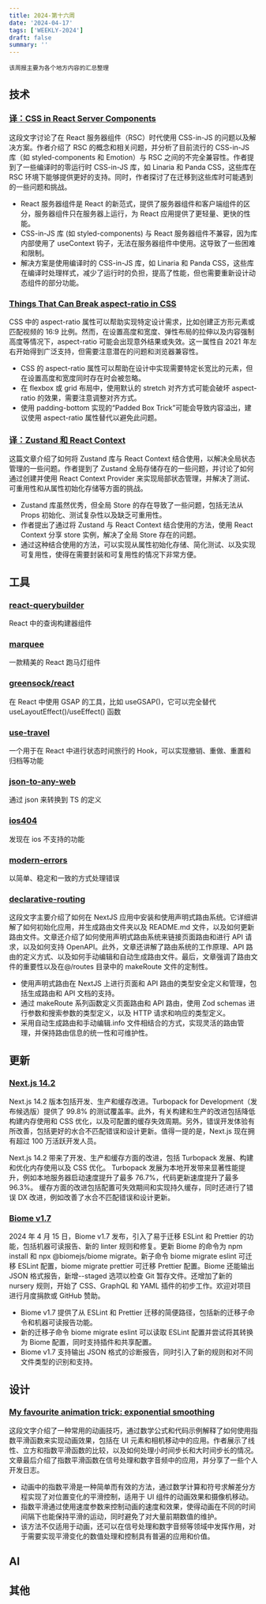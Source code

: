```yaml
---
title: 2024-第十六周
date: '2024-04-17'
tags: ['WEEKLY-2024']
draft: false
summary: ''
---
```


`该周报主要为各个地方内容的汇总整理`

<TOCInlineWithSticky toc={props.toc} />

## 技术

### [译：CSS in React Server Components](https://sorrycc.com/css-in-rsc/)

这段文字讨论了在 React 服务器组件（RSC）时代使用 CSS-in-JS 的问题以及解决方案。作者介绍了 RSC 的概念和相关问题，并分析了目前流行的 CSS-in-JS 库（如 styled-components 和 Emotion）与 RSC 之间的不完全兼容性。作者提到了一些编译时的零运行时 CSS-in-JS 库，如 Linaria 和 Panda CSS，这些库在 RSC 环境下能够提供更好的支持。同时，作者探讨了在迁移到这些库时可能遇到的一些问题和挑战。

- React 服务器组件是 React 的新范式，提供了服务器组件和客户端组件的区分，服务器组件只在服务器上运行，为 React 应用提供了更轻量、更快的性能。
- CSS-in-JS 库 (如 styled-components) 与 React 服务器组件不兼容，因为库内部使用了 useContext 钩子，无法在服务器组件中使用。这导致了一些困难和限制。
- 解决方案是使用编译时的 CSS-in-JS 库，如 Linaria 和 Panda CSS，这些库在编译时处理样式，减少了运行时的负担，提高了性能，但也需要重新设计动态组件的部分功能。

### [Things That Can Break aspect-ratio in CSS](https://frontendmasters.com/blog/things-that-can-break-aspect-ratio-in-css/)

CSS 中的 aspect-ratio 属性可以帮助实现特定设计需求，比如创建正方形元素或匹配视频的 16:9 比例。然而，在设置高度和宽度、弹性布局的拉伸以及内容强制高度等情况下，aspect-ratio 可能会出现意外结果或失效。这一属性自 2021 年左右开始得到广泛支持，但需要注意潜在的问题和浏览器兼容性。

- CSS 的 aspect-ratio 属性可以帮助在设计中实现需要特定长宽比的元素，但在设置高度和宽度同时存在时会被忽略。
- 在 flexbox 或 grid 布局中，使用默认的 stretch 对齐方式可能会破坏 aspect-ratio 的效果，需要注意调整对齐方式。
- 使用 padding-bottom 实现的“Padded Box Trick”可能会导致内容溢出，建议使用 aspect-ratio 属性替代以避免此问题。

### [译：Zustand 和 React Context](https://sorrycc.com/zustand-and-react-context/)

这篇文章介绍了如何将 Zustand 库与 React Context 结合使用，以解决全局状态管理的一些问题。作者提到了 Zustand 全局存储存在的一些问题，并讨论了如何通过创建并使用 React Context Provider 来实现局部状态管理，并解决了测试、可重用性和从属性初始化存储等方面的挑战。

- Zustand 库虽然优秀，但全局 Store 的存在导致了一些问题，包括无法从 Props 初始化、测试复杂性以及缺乏可重用性。
- 作者提出了通过将 Zustand 与 React Context 结合使用的方法，使用 React Context 分享 store 实例，解决了全局 Store 存在的问题。
- 通过这种结合使用的方法，可以实现从属性初始化存储、简化测试、以及实现可复用性，使得在需要封装和可复用性的情况下非常方便。

## 工具

### [react-querybuilder](https://github.com/react-querybuilder/react-querybuilder)

React 中的查询构建器组件

### [marquee](https://github.com/devnomic/marquee)

一款精美的 React 跑马灯组件

### [greensock/react](https://github.com/greensock/react)

在 React 中使用 GSAP 的工具，比如 useGSAP()，它可以完全替代 useLayoutEffect()/useEffect() 函数

### [use-travel](https://github.com/unadlib/use-travel)

一个用于在 React 中进行状态时间旅行的 Hook，可以实现撤销、重做、重置和归档等功能

### [json-to-any-web](https://xiets.gitee.io/json-to-any-web/)

通过 json 来转换到 TS 的定义

### [ios404](https://ios404.com/)

发现在 ios 不支持的功能

### [modern-errors](https://github.com/ehmicky/modern-errors)

以简单、稳定和一致的方式处理错误

### [declarative-routing](https://github.com/ProNextJS/declarative-routing/blob/main/docs/nextjs.md)

这段文字主要介绍了如何在 NextJS 应用中安装和使用声明式路由系统。它详细讲解了如何初始化应用，并生成路由文件夹以及 README.md 文件，以及如何更新路由文件。文章还介绍了如何使用声明式路由系统来链接页面路由和进行 API 请求，以及如何支持 OpenAPI。此外，文章还讲解了路由系统的工作原理、API 路由的定义方式、以及如何手动编辑和自动生成路由文件。最后，文章强调了路由文件的重要性以及在@/routes 目录中的 makeRoute 文件的定制性。

- 使用声明式路由在 NextJS 上进行页面和 API 路由的类型安全定义和管理，包括生成路由和 API 文档的支持。
- 通过 makeRoute 系列函数定义页面路由和 API 路由，使用 Zod schemas 进行参数和搜索参数的类型定义，以及 HTTP 请求和响应的类型定义。
- 采用自动生成路由和手动编辑.info 文件相结合的方式，实现灵活的路由管理，并保持路由信息的统一性和可维护性。


## 更新

### [Next.js 14.2](https://nextjs.org/blog/next-14-2)

Next.js 14.2 版本包括开发、生产和缓存改进。Turbopack for Development（发布候选版）提供了 99.8% 的测试覆盖率。此外，有关构建和生产的改进包括降低构建内存使用和 CSS 优化，以及可配置的缓存失效周期。另外，错误开发体验有所改善，包括更好的水合不匹配错误和设计更新。值得一提的是，Next.js 现在拥有超过 100 万活跃开发人员。

Next.js 14.2 带来了开发、生产和缓存方面的改进，包括 Turbopack 发展、构建和优化内存使用以及 CSS 优化。
Turbopack 发展为本地开发带来显著性能提升，例如本地服务器启动速度提升了最多 76.7%，代码更新速度提升了最多 96.3%。
缓存方面的改进包括配置可失效期间和实现持久缓存，同时还进行了错误 DX 改进，例如改善了水合不匹配错误和设计更新。

### [Biome v1.7](https://biomejs.dev/blog/biome-v1-7/)

2024 年 4 月 15 日，Biome v1.7 发布，引入了易于迁移 ESLint 和 Prettier 的功能，包括机器可读报告、新的 linter 规则和修复。更新 Biome 的命令为 npm install 和 npx @biomejs/biome migrate。新子命令 biome migrate eslint 可迁移 ESLint 配置，biome migrate prettier 可迁移 Prettier 配置。Biome 还能输出 JSON 格式报告，新增--staged 选项以检查 Git 暂存文件。还增加了新的 nursery 规则，开始了 CSS、GraphQL 和 YAML 插件的初步工作。欢迎对项目进行月度捐款或 GitHub 赞助。

- Biome v1.7 提供了从 ESLint 和 Prettier 迁移的简便路径，包括新的迁移子命令和机器可读报告功能。
- 新的迁移子命令 biome migrate eslint 可以读取 ESLint 配置并尝试将其转换为 Biome 配置，同时支持插件和共享配置。
- Biome v1.7 支持输出 JSON 格式的诊断报告，同时引入了新的规则和对不同文件类型的识别和支持。

## 设计

### [My favourite animation trick: exponential smoothing](https://lisyarus.github.io/blog/programming/2023/02/21/exponential-smoothing.html)

这段文字介绍了一种常用的动画技巧，通过数学公式和代码示例解释了如何使用指数平滑函数来实现动画效果，包括在 UI 元素和相机移动中的应用。作者展示了线性、立方和指数平滑函数的比较，以及如何处理小时间步长和大时间步长的情况。文章最后介绍了指数平滑函数在信号处理和数字音频中的应用，并分享了一些个人开发日志。

- 动画中的指数平滑是一种简单而有效的方法，通过数学计算和符号求解差分方程实现了对位置变化的平滑控制，适用于 UI 组件的动画效果和摄像机移动。
- 指数平滑通过使用速度参数来控制动画的速度和效果，使得动画在不同的时间间隔下也能保持平滑的运动，同时避免了对大量前期数值的维护。
- 该方法不仅适用于动画，还可以在信号处理和数字音频等领域中发挥作用，对于需要实现平滑变化的数值处理和控制具有普遍的应用和价值。

## AI

## 其他

